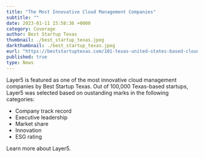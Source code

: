 ```yaml
---
title: "The Most Innovative Cloud Management Companies"
subtitle: ""
date: 2023-01-11 15:58:36 +0000
category: Coverage
author: Best Startup Texas
thumbnail: ./best_startup_texas.jpeg
darkthumbnail: ./best_startup_texas.jpeg
eurl: "https://beststartuptexas.com/101-texas-united-states-based-cloud-management-companies-the-most-innovative-cloud-management-companies/"
published: true
type: News
---
```



<NewsWrapper>

Layer5 is featured as one of the most innovative cloud management companies by Best Startup Texas. Out of 100,000 Texas-based startups, Layer5 was selected based on oustanding marks in the following categories:


- Company track record
- Executive leadership
- Market share
- Innovation
- ESG rating

Learn more about <Link to="/about">Layer5</Link>.

</NewsWrapper>
